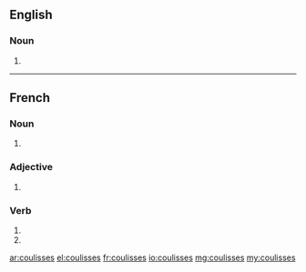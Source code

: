==English==

===Noun===
{{head|en|noun plural form}}

# {{plural of|coulisse|lang=en}}

----

==French==

===Noun===
{{head|fr|noun plural form|g=f}}

# {{plural of|coulisse|lang=fr}}

===Adjective===
{{fr-adj-form}}

# {{feminine plural of|coulis|lang=fr}}

===Verb===
{{fr-verb-form}}

# {{inflection of|coulisser||2|s|pres|indc|lang=fr}}
# {{inflection of|coulisser||2|s|pres|subj|lang=fr}}

[[ar:coulisses]]
[[el:coulisses]]
[[fr:coulisses]]
[[io:coulisses]]
[[mg:coulisses]]
[[my:coulisses]]